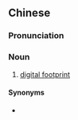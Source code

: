 {{also|数码足迹}}
==Chinese==
{{zh-forms|s=数码足迹|type=22}}

===Pronunciation===
{{zh-pron
|m=shùmǎ zú迹
|cat=n
}}

===Noun===
{{zh-noun}}

# [[digital footprint]]

====Synonyms====
* {{zh-l|數字足跡}}